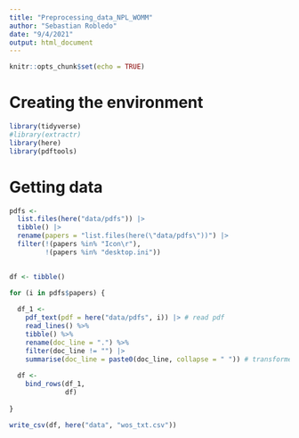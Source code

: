 ```yaml
---
title: "Preprocessing_data_NPL_WOMM"
author: "Sebastian Robledo"
date: "9/4/2021"
output: html_document
---
```


```r
knitr::opts_chunk$set(echo = TRUE)
```

# Creating the environment

```r
library(tidyverse)
#library(extractr)
library(here)
library(pdftools)
```

# Getting data 

```r
pdfs <- 
  list.files(here("data/pdfs")) |> 
  tibble() |>
  rename(papers = "list.files(here(\"data/pdfs\"))") |> 
  filter(!(papers %in% "Icon\r"),
         !(papers %in% "desktop.ini")) 
  

df <- tibble()

for (i in pdfs$papers) {
  
  df_1 <- 
    pdf_text(pdf = here("data/pdfs", i)) |> # read pdf
    read_lines() %>% 
    tibble() %>% 
    rename(doc_line = ".") %>% 
    filter(doc_line != "") |> 
    summarise(doc_line = paste0(doc_line, collapse = " ")) # transforme
  
  df <- 
    bind_rows(df_1,
              df) 
  
}

```


```r
write_csv(df, here("data", "wos_txt.csv"))
```


